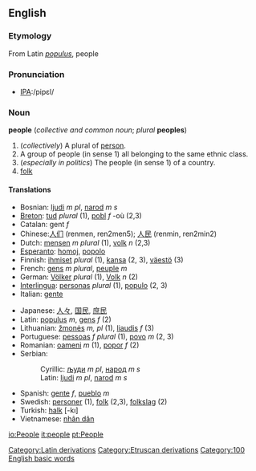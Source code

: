 ==English==
===Etymology===
From Latin ''[[populus]]'', people

===Pronunciation===
*[[Pronunciation guide|IPA]]:/pipɛl/

=== Noun ===
'''people''' (''collective and common noun''; ''plural'' '''peoples''')

#(''collectively'') A plural of [[person]].
#A group of people (in sense 1) all belonging to the same ethnic class.
#(''especially in politics'') The people (in sense 1) of a country.
#[[folk]]

====Translations====
{{top}}
*Bosnian: [[ljudi]] ''m pl'', [[narod]] ''m s''
*[[Breton]]: [[tud]] ''plural'' (1), [[pobl]] ''f'' -où (2,3)
*Catalan: gent ''f''
*Chinese:[[人们]] (renmen, ren2men5); [[人民]] (renmin, ren2min2)
*Dutch: [[mensen]] ''m plural'' (1), [[volk]] ''n'' (2,3)
*[[Esperanto]]: [[homoj]], [[popolo]]
*Finnish: [[ihmiset]] ''plural'' (1), [[kansa]] (2, 3), [[väestö]] (3)
*French: [[gens]] ''m plural'', [[peuple]] ''m''
*German: [[Völker]] ''plural'' (1), [[Volk]] ''n'' (2)
*[[Interlingua]]: [[persona]]s ''plural'' (1), [[populo]] (2, 3)
*Italian: [[gente]]
{{mid}}
*Japanese: [[人々]], [[国民]], [[庶民]]
*Latin: [[populus]] ''m'', [[gens]] ''f'' (2)
*Lithuanian: [[žmonės]] ''m, pl'' (1), [[liaudis]] ''f'' (3)
*Portuguese: [[pessoa]]s ''f'' ''plural'' (1), [[povo]] ''m'' (2, 3)
*Romanian: [[oameni]] ''m'' (1), [[popor]] ''f'' (2)
*Serbian:
*:Cyrillic: [[људи]] ''m pl'', [[народ]] ''m s''
*:Latin: [[ljudi]] ''m pl'', [[narod]] ''m s''
*Spanish: [[gente]] ''f'', [[pueblo]] ''m''
*Swedish: [[personer]] (1), [[folk]] (2,3), [[folkslag]] (2) 
*Turkish: [[halk]] [-kı]
*Vietnamese: [[nhân dân]]
{{bottom}}

[[Category:Latin derivations]]
[[Category:Etruscan derivations]]

[[Category:100 English basic words]]

[[io:People]]
[[it:people]]
[[pt:People]]
